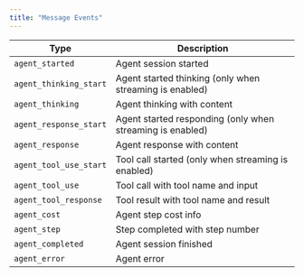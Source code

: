 ```yaml
---
title: "Message Events"
---
```


| Type                   | Description                                               |
| ---------------------- | --------------------------------------------------------- |
| `agent_started`        | Agent session started                                     |
| `agent_thinking_start` | Agent started thinking (only when streaming is enabled)   |
| `agent_thinking`       | Agent thinking with content                               |
| `agent_response_start` | Agent started responding (only when streaming is enabled) |
| `agent_response`       | Agent response with content                               |
| `agent_tool_use_start` | Tool call started (only when streaming is enabled)        |
| `agent_tool_use`       | Tool call with tool name and input                        |
| `agent_tool_response`  | Tool result with tool name and result                     |
| `agent_cost`           | Agent step cost info                                      |
| `agent_step`           | Step completed with step number                           |
| `agent_completed`      | Agent session finished                                    |
| `agent_error`          | Agent error                                               |
